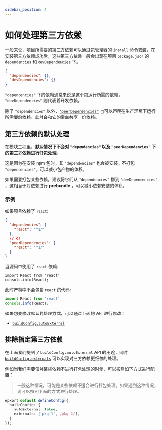 ```yaml
---
sidebar_position: 4
---
```


# 如何处理第三方依赖

一般来说，项目所需要的第三方依赖可以通过包管理器的 `install` 命令安装，在安装第三方依赖成功后，这些第三方依赖一般会出现在项目 `package.json` 的 `dependencies` 和 `devDependencies` 下。

```json title="pacakge.json"
{
  "dependencies": {},
  "devDependencies": {}
}
```

`"dependencies"` 下的依赖通常来说是这个包运行所需的依赖， `"devDependencies"` 则代表着开发依赖。

除了 `"dependencies"` 以外，[`"peerDependencies"`](/guide/basic/before-getting-started#peerdependencies) 也可以声明在生产环境下运行所需要的依赖，此时会和它的宿主共享一份依赖。

## 第三方依赖的默认处理

在模块工程里，**默认情况下不会对 `"dependencies"` 以及 `"peerDependencies"` 下的第三方依赖进行打包处理**。

这是因为在安装 npm 包时，其 `"dependencies"` 也会被安装。不打包 `"dependencies"`，可以减小包产物的体积。

如果需要打包某些依赖，建议将它们从 `"dependencies"` 挪到 `"devDependencies"` ，这相当于对依赖进行 **prebundle** ，可以减小依赖安装的体积。

### 示例

如果项目依赖了 `react`:

```json title="package.json"
{
  "dependencies": {
    "react": "^17"
  },
  // or
  "peerDependencies": {
    "react": "^17"
  }
}
```

当源码中使用了 `react` 依赖:

```tsx title="src/index.ts"
import React from 'react';
console.info(React);
```

此时产物中不会包含 `react` 的代码:

```js title="dist/index.js"
import React from 'react';
console.info(React);
```

如果想要修改默认的处理方式，可以通过下面的 API 进行修改：

- [`buildConfig.autoExternal`](/api/config/build-config#autoexternal)

## 排除指定第三方依赖

在上面我们提到了 `buildConfig.autoExternal` API 的用途，同时 [`buildConfig.externals`](/api/config/build-config#externals) 可以实现对三方依赖更细微的处理。

例如当我们需要仅对某些依赖不进行打包处理的时候，可以按照如下方式进行配置：

> 一般这种情况，可能是某些依赖不适合进行打包处理。如果遇到这种情况，则可以按照下面的方式进行处理。

```ts
epxort default defineConfig({
  buildConfig: {
    autoExternal: false,
    externals: ['pkg-1', /pkg-2/],
  }
});
```
